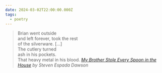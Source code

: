 ```yaml
---
date: 2024-03-02T22:00:00.000Z
tags:
  - poetry
---
```

> Brian went outside<br/>
> and left forever, took the rest<br/>
> of the silverware.  [...]<br/>
> The cutlery turned<br/>
> ash in his pockets.<br/>
> That heavy metal in his blood.
> <cite><i>[My Brother Stole Every Spoon in the House](https://poems.com/poem/my-brother-stole-every-spoon-in-the-house/)</i> by Steven Espada Dawson</cite>
